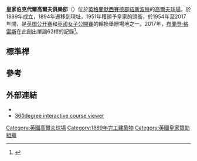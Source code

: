 {{Infobox Golf Facility
|golf_facility_name = 皇家伯克代爾高爾夫俱樂部
|image              = Royal Birkdale Golf Club - geograph.org.uk - 81329.jpg
|imagesize          = 230
|caption            = 會所（2005年攝）
|location           = [[英格蘭|英格蘭]][[紹斯波特|紹斯波特]]
|establishment      = 1889年 (1894年)
|type               = 私營
|owner              =
|operator           =
|holes              = 18
|tournaments        = [[英国高尔夫球公开赛|英国公开赛]]<br>{{le|業餘錦標賽|The Amateur Championship}}<br>{{le|常青公開賽冠軍|Senior Open Championship}}<br>[[英國女子公開賽|英國女子公開賽]]
|website            = [http://www.royalbirkdale.com royalbirkdale.com]
|course1            = 
|designer1          = 弗雷德里克·G·霍特里<br />[[約翰·亨利·泰勒|J·H·泰勒]]
|par1               = 70
|length1            = {{convert|7,156|yd}}
|rating1            =
|slope1             = 
|course2            =  
|designer2          = 
|par2               = 
|length2            = 
|rating2            =
|slope2             = 
|pushpin_map        = 
|pushpin_map_caption = Location in [[Southport|Southport]], [[Merseyside|Merseyside]],<br>north of [[Liverpool|Liverpool]], [[England|England]] 
|pushpin_mapsize    = 230
|pushpin_relief     = yes
|coordinates        = {{coord|53.622|-3.033}}
}}
'''皇家伯克代爾高爾夫俱樂部'''（{{lang-en|''Royal Birkdale Golf Club''}}）位於[[英格蘭|英格蘭]][[默西賽德郡|默西賽德郡]][[紹斯波特|紹斯波特]]的[[高爾夫球場|高爾夫球場]]，於1889年成立，1894年遷移到現址，1951年穫頒予皇家的頭銜，於1954年至2017年間，是[[英国高尔夫球公开赛|英国公开赛]]和[[英國女子公開賽|英國女子公開賽]]的輪換舉辦場地之一。2017年，[[布蘭登·格雷斯|布蘭登·格雷斯]]在此創出單論62桿的記錄<ref>{{cite news |url=http://www.espn.com/golf/theopen17/story/_/id/20130534/branden-grace-shoots-first-62-golf-major |title=Branden Grace shoots first 62 in a major |date=22 July 2017 |work=ESPN |access-date=24 July 2017 |archive-date=2021-02-28 |archive-url=https://web.archive.org/web/20210228113420/https://www.espn.com/golf/theopen17/story/_/id/20130534/branden-grace-shoots-first-62-golf-major |dead-url=no }}</ref>。

==標準桿==
{{Golf18|center=true|title=皇家伯克代爾高爾夫俱樂部 
<ref name=scorecard>{{cite web|url=http://www.royalbirkdale.com/course|publisher=Royal Birkdale Golf Club|title=Scorecard|accessdate=July 17, 2012|archive-date=2020-07-03|archive-url=https://web.archive.org/web/20200703020426/https://royalbirkdale.com/course|dead-url=no}}</ref>}}
{{black18|name=2017 Open|Championship|448|422|451|199|346|499|177|458|416|3416|402|436|183|499|200|542|438|567|473|3740|7156}}
{{par18|name=Championship|4|4|4|3|4|4|3|4|4| 34 |4|4|3|4|3|5|4|5|4| 36 | 70 }}
{{par18 |name=Men's |4|4|4|3|4|5|3|4|4| 35 |4|4|3|4|3|5|4|5|5| 37 | 72 }}
{{white18|name=White| |450|418|406|200|343|488|177|413|410|3305|408|378|181|433|199|544|370|527|472|3512|6817}}
{{yellow18|name=Yellow| |430|397|373|179|316|475|140|398|400|3105|355|352|159|422|157|499|358|509|465|3276|6355}}
{{red18|name=Women's| |418|391|327|164|304|440|114|356|358|2872|358|317|145|422|137|392|293|452|441|2957|5829}}
{{par18 |name=Women's|5|4|4|3|4|5|3|4|4| 36 |4|4|3|5|3|5|4|5|5| 38 | 74 }}
{{end18}}

==參考==
{{reflist}}

==外部連結==
{{commonscat|Royal Birkdale Golf Club}}
* {{official website|http://www.royalbirkdale.com}}
* [https://web.archive.org/web/20170918060544/http://royalbirkdale360.com/ 360degree interactive course viewer]

[[Category:英國高爾夫球場|Category:英國高爾夫球場]]
[[Category:1889年完工建築物|Category:1889年完工建築物]]
[[Category:英國皇家贊助組織|Category:英國皇家贊助組織]]